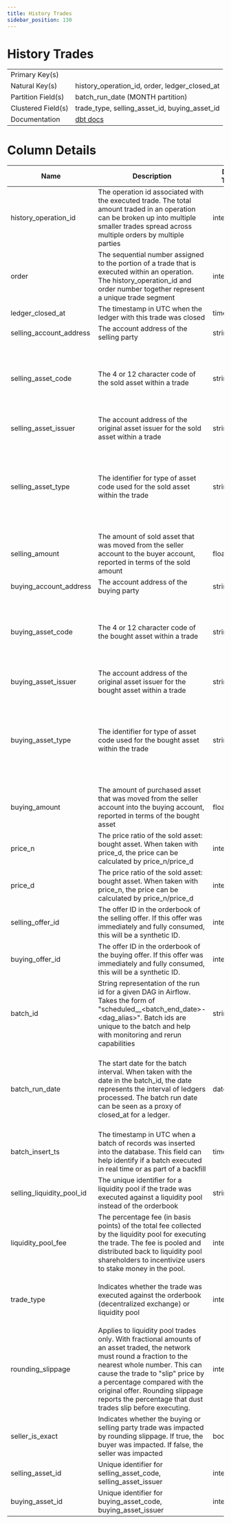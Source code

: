 ```yaml
---
title: History Trades
sidebar_position: 130
---
```


# History Trades

|  |  |
| --- | --- |
| Primary Key(s) |  |
| Natural Key(s) | history_operation_id, order, ledger_closed_at |
| Partition Field(s) | batch_run_date (MONTH partition) |
| Clustered Field(s) | trade_type, selling_asset_id, buying_asset_id |
| Documentation | [dbt docs](https://hubble-261722.appspot.com/#!/source/source.stellar_dbt_public.crypto_stellar.history_trades) |

# Column Details

| Name | Description | Data Type | Domain Values | Required? | Notes |
| --- | --- | --- | --- | --- | --- |
| history_operation_id | The operation id associated with the executed trade. The total amount traded in an operation can be broken up into multiple smaller trades spread across multiple orders by multiple parties | integer |  | Yes | There is a many-to-one relationship for history_operation_id with the history_operations table. |
| order | The sequential number assigned to the portion of a trade that is executed within an operation. The history_operation_id and order number together represent a unique trade segment | integer |  | Yes |  |
| ledger_closed_at | The timestamp in UTC when the ledger with this trade was closed | timestamp |  | Yes |  |
| selling_account_address | The account address of the selling party | string |  | No |  |
| selling_asset_code | The 4 or 12 character code of the sold asset within a trade | string |  | No | Asset codes have no guarantees of uniqueness. The combination of asset code, issuer, and type represents a distinct asset |
| selling_asset_issuer | The account address of the original asset issuer for the sold asset within a trade | string |  | No |  |
| selling_asset_type | The identifier for type of asset code used for the sold asset within the trade | string | <ul><li>credit_alphanum4</li><li>credit_alphanum12</li><li>native</li></ul> | Yes | XLM is the native asset to the network. XLM has no asset code or issuer representation and will instead be displayed with an asset type of 'native' |
| selling_amount | The amount of sold asset that was moved from the seller account to the buyer account, reported in terms of the sold amount | float |  | Yes |  |
| buying_account_address | The account address of the buying party | string |  | No |  |
| buying_asset_code | The 4 or 12 character code of the bought asset within a trade | string |  | No | Asset codes have no guarantees of uniqueness. The combination of asset code, issuer, and type represents a distinct asset |
| buying_asset_issuer | The account address of the original asset issuer for the bought asset within a trade | string |  | No |  |
| buying_asset_type | The identifier for type of asset code used for the bought asset within the trade | string | <ul><li>credit_alphanum4</li><li>credit_alphanum12</li><li>native</li></ul> | Yes | XLM is the native asset to the network. XLM has no asset code or issuer representation and will instead be displayed with an asset type of 'native' |
| buying_amount | The amount of purchased asset that was moved from the seller account into the buying account, reported in terms of the bought asset | float |  | Yes |  |
| price_n | The price ratio of the sold asset: bought asset. When taken with price_d, the price can be calculated by price_n/price_d | integer |  | No |  |
| price_d | The price ratio of the sold asset: bought asset. When taken with price_n, the price can be calculated by price_n/price_d | integer |  | No |  |
| selling_offer_id | The offer ID in the orderbook of the selling offer. If this offer was immediately and fully consumed, this will be a synthetic ID. | integer |  | No |  |
| buying_offer_id | The offer ID in the orderbook of the buying offer. If this offer was immediately and fully consumed, this will be a synthetic ID. | integer |  | No |  |
| batch_id | String representation of the run id for a given DAG in Airflow. Takes the form of "scheduled\_\_\<batch_end_date>-\<dag_alias>". Batch ids are unique to the batch and help with monitoring and rerun capabilities | string |  | No |  |
| batch_run_date | The start date for the batch interval. When taken with the date in the batch_id, the date represents the interval of ledgers processed. The batch run date can be seen as a proxy of closed_at for a ledger. | datetime |  | No | The table is partitioned on batch_run_date. It is recommended to always include the batch_run_date in the filter if possible to help reduce query cost. |
| batch_insert_ts | The timestamp in UTC when a batch of records was inserted into the database. This field can help identify if a batch executed in real time or as part of a backfill | timestamp |  | No |  |
| selling_liquidity_pool_id | The unique identifier for a liquidity pool if the trade was executed against a liquidity pool instead of the orderbook | string |  | No |  |
| liquidity_pool_fee | The percentage fee (in basis points) of the total fee collected by the liquidity pool for executing the trade. The fee is pooled and distributed back to liquidity pool shareholders to incentivize users to stake money in the pool. | integer | 30 | No | Liquidity pool fees can only change with protocol changes to the network itself |
| trade_type | Indicates whether the trade was executed against the orderbook (decentralized exchange) or liquidity pool | integer | <ul><li>1 - Decentralized Exchange Trade</li><li>2 - Liquidity Pool Trade</li></ul> | No |  |
| rounding_slippage | Applies to liquidity pool trades only. With fractional amounts of an asset traded, the network must round a fraction to the nearest whole number. This can cause the trade to "slip" price by a percentage compared with the original offer. Rounding slippage reports the percentage that dust trades slip before executing. | integer |  | No | Defaults to 1. Rounding Slippage is always unprofitable for the trader and is not a valid way to try and extract more value from the network. |
| seller_is_exact | Indicates whether the buying or selling party trade was impacted by rounding slippage. If true, the buyer was impacted. If false, the seller was impacted | boolean |  | No |  |
| selling_asset_id | Unique identifier for selling_asset_code, selling_asset_issuer | integer |  | No |  |
| buying_asset_id | Unique identifier for buying_asset_code, buying_asset_issuer | integer |  | No |  |
